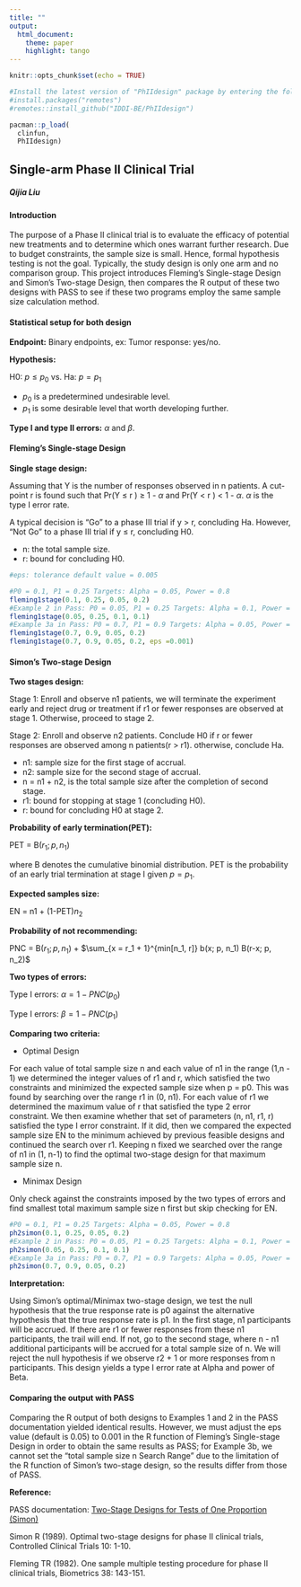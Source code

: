 ---
title: "" 
output: 
  html_document:
    theme: paper
    highlight: tango
---
 
```{r setup, include=FALSE}
knitr::opts_chunk$set(echo = TRUE)

#Install the latest version of "PhIIdesign" package by entering the following in R:
#install.packages("remotes")
#remotes::install_github("IDDI-BE/PhIIdesign")

pacman::p_load(
  clinfun,      
  PhIIdesign)
```

## Single-arm Phase II Clinical Trial

##### Qijia Liu

#### Introduction

The purpose of a Phase II clinical trial is to evaluate the efficacy of potential new treatments and to determine which ones warrant further research. Due to budget constraints, the sample size is small. Hence, formal hypothesis testing is not the goal. Typically, the study design is only one arm and no comparison group. This project introduces Fleming's Single-stage Design and Simon's Two-stage Design, then compares the R output of these two designs with PASS to see if these two programs employ the same sample size calculation method.
 

#### Statistical setup for both design

**Endpoint:** Binary endpoints, ex: Tumor response: yes/no.

**Hypothesis:**

H0: $p \le p_0$ vs. Ha: $p = p_1$

* $p_0$ is a predetermined undesirable level. 
* $p_1$ is some desirable level that worth developing further.
      
**Type I and type II errors:** $\alpha$ and $\beta$.


#### Fleming’s Single-stage Design

**Single stage design:**  

Assuming that Y is the number of responses observed in n patients. A cut-point r is found such that Pr(Y ≤ r ) ≥ 1 - $\alpha$ and Pr(Y < r ) < 1 - $\alpha$. $\alpha$ is the type I error rate.

A typical decision is “Go” to a phase III trial if y > r, concluding Ha. However, “Not Go” to a phase III trial if y ≤ r, concluding H0.

* n: the total sample size.    
* r: bound for concluding H0.

```{r}
#eps: tolerance default value = 0.005

#P0 = 0.1, P1 = 0.25 Targets: Alpha = 0.05, Power = 0.8
fleming1stage(0.1, 0.25, 0.05, 0.2)
#Example 2 in Pass: P0 = 0.05, P1 = 0.25 Targets: Alpha = 0.1, Power = 0.9
fleming1stage(0.05, 0.25, 0.1, 0.1)
#Example 3a in Pass: P0 = 0.7, P1 = 0.9 Targets: Alpha = 0.05, Power = 0.8
fleming1stage(0.7, 0.9, 0.05, 0.2)
fleming1stage(0.7, 0.9, 0.05, 0.2, eps =0.001)

```


#### Simon’s Two-stage Design

**Two stages design:**  

Stage 1: Enroll and observe n1 patients, we will terminate the experiment early and reject drug or treatment if r1 or fewer responses are observed at stage 1. Otherwise, proceed to stage 2.

Stage 2: Enroll and observe n2 patients. Conclude H0 if r or fewer responses are observed among n patients(r > r1). otherwise, conclude Ha.

* n1: sample size for the first stage of accrual.      
* n2: sample size for the second stage of accrual.        
* n = n1 + n2, is the total sample size after the completion of second stage.        
* r1: bound for stopping at stage 1 (concluding H0).    
* r: bound for concluding H0 at stage 2.     

**Probability of early termination(PET):**

PET = B($r_1; p, n_1$)

where B denotes the cumulative binomial distribution. PET is the probability of an early trial termination at stage I given $p = p_1.$

**Expected samples size:**

EN = n1 + (1-PET)$n_2$ 

**Probability of not recommending:**

PNC = B($r_1; p, n_1$) + $\sum_{x = r_1 + 1}^{min[n_1, r]} b(x; p, n_1) B(r-x; p, n_2)$

**Two types of errors:**

Type I errors: $\alpha = 1 - PNC(p_0)$

Type I errors: $\beta = 1 - PNC(p_1)$


**Comparing two criteria:**

* Optimal Design

For each value of total sample size n and each value of n1 in the range (1,n - 1) we determined the integer values of r1 and r, which satisfied the two constraints and minimized the expected sample size when p = p0. This was found by searching over the range r1 in (0, n1). For each value of r1 we determined the maximum value of r that satisfied the type 2 error constraint. We then examine whether that set of parameters (n, n1, r1, r) satisfied the type I error constraint. If it did, then we compared the expected sample size EN to the minimum achieved by previous feasible designs and continued the search over r1. Keeping n fixed we searched over the range of n1 in (1, n-1) to find the optimal two-stage design for that maximum sample size n.

* Minimax Design

Only check against the constraints imposed by the two types of errors and find smallest total maximum sample size n first but skip checking for EN. 

```{r}
#P0 = 0.1, P1 = 0.25 Targets: Alpha = 0.05, Power = 0.8
ph2simon(0.1, 0.25, 0.05, 0.2)
#Example 2 in Pass: P0 = 0.05, P1 = 0.25 Targets: Alpha = 0.1, Power = 0.9
ph2simon(0.05, 0.25, 0.1, 0.1)
#Example 3a in Pass: P0 = 0.7, P1 = 0.9 Targets: Alpha = 0.05, Power = 0.8
ph2simon(0.7, 0.9, 0.05, 0.2)

```

**Interpretation:**

Using Simon's optimal/Minimax two-stage design, we test the null hypothesis that the true response rate is p0 against the alternative hypothesis that the true response rate is p1. In the first stage, n1 participants will be accrued. If there are r1 or fewer responses from these n1 participants, the trail will end. If not, go to the second stage, where n - n1 additional participants will be accrued for a total sample size of n. We will reject the null hypothesis if we observe r2 + 1 or more responses from n participants. This design yields a type I error rate at Alpha and power of Beta.
     
     
#### Comparing the output with PASS

Comparing the R output of both designs to Examples 1 and 2 in the PASS documentation yielded identical results. However, we must adjust the eps value (default is 0.05) to 0.001 in the R function of Fleming's Single-stage Design in order to obtain the same results as PASS; for Example 3b, we cannot set the "total sample size n Search Range" due to the limitation of the R function of Simon's two-stage design, so the results differ from those of PASS.
    
    
**Reference:** 

PASS documentation: [Two-Stage Designs for Tests of One
Proportion (Simon)](https://ncss-wpengine.netdna-ssl.com/wp-content/themes/ncss/pdf/Procedures/PASS/Two-Stage_Designs_for_Tests_of_One_Proportion-Simon.pdf)

Simon R (1989). Optimal two-stage designs for phase II clinical trials, Controlled Clinical Trials 10: 1-10.        
  
Fleming TR (1982). One sample multiple testing procedure for phase II clinical trials, Biometrics 38: 143-151.


